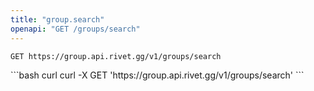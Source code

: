 ```yaml
---
title: "group.search"
openapi: "GET /groups/search"
---
```


```
GET https://group.api.rivet.gg/v1/groups/search
```


<RequestExample>
```bash curl
curl -X GET 'https://group.api.rivet.gg/v1/groups/search'
```
</RequestExample>
